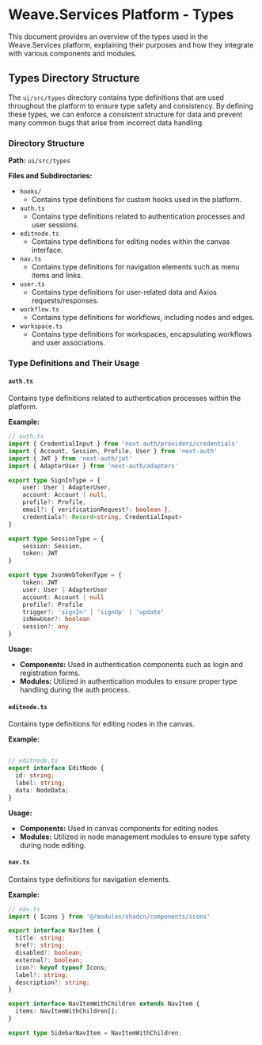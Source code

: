 
# Weave.Services Platform - Types

This document provides an overview of the types used in the Weave.Services platform, explaining their purposes and how they integrate with various components and modules.

## Types Directory Structure

The `ui/src/types` directory contains type definitions that are used throughout the platform to ensure type safety and consistency. By defining these types, we can enforce a consistent structure for data and prevent many common bugs that arise from incorrect data handling.

### Directory Structure

**Path:** `ui/src/types`

**Files and Subdirectories:**
- `hooks/`
  - Contains type definitions for custom hooks used in the platform.
- `auth.ts`
  - Contains type definitions related to authentication processes and user sessions.
- `editnode.ts`
  - Contains type definitions for editing nodes within the canvas interface.
- `nav.ts`
  - Contains type definitions for navigation elements such as menu items and links.
- `user.ts`
  - Contains type definitions for user-related data and Axios requests/responses.
- `workflow.ts`
  - Contains type definitions for workflows, including nodes and edges.
- `workspace.ts`
  - Contains type definitions for workspaces, encapsulating workflows and user associations.

### Type Definitions and Their Usage

#### `auth.ts`
Contains type definitions related to authentication processes within the platform.

**Example:**
```typescript
// auth.ts
import { CredentialInput } from 'next-auth/providers/credentials'
import { Account, Session, Profile, User } from 'next-auth'
import { JWT } from 'next-auth/jwt'
import { AdapterUser } from 'next-auth/adapters'

export type SignInType = { 
    user: User | AdapterUser, 
    account: Account | null, 
    profile?: Profile, 
    email?: { verificationRequest?: boolean }, 
    credentials?: Record<string, CredentialInput> 
}

export type SessionType = {
    session: Session, 
    token: JWT
}

export type JsonWebTokenType = {
    token: JWT
    user: User | AdapterUser
    account: Account | null
    profile?: Profile
    trigger?: 'signIn' | 'signUp' | 'update'
    isNewUser?: boolean
    session?: any
}
```
**Usage:**

-   **Components:** Used in authentication components such as login and registration forms.
-   **Modules:** Utilized in authentication modules to ensure proper type handling during the auth process.

#### `editnode.ts`

Contains type definitions for editing nodes in the canvas.

**Example:**
```typescript

// editnode.ts
export interface EditNode {
  id: string;
  label: string;
  data: NodeData;
}
```
**Usage:**

-   **Components:** Used in canvas components for editing nodes.
-   **Modules:** Utilized in node management modules to ensure type safety during node editing.

#### `nav.ts`

Contains type definitions for navigation elements.

**Example:**
```typescript
// nav.ts
import { Icons } from '@/modules/shadcn/components/icons'

export interface NavItem {
  title: string;
  href?: string;
  disabled?: boolean;
  external?: boolean;
  icon?: keyof typeof Icons;
  label?: string;
  description?: string;
}

export interface NavItemWithChildren extends NavItem {
  items: NavItemWithChildren[];
}

export type SidebarNavItem = NavItemWithChildren;
```